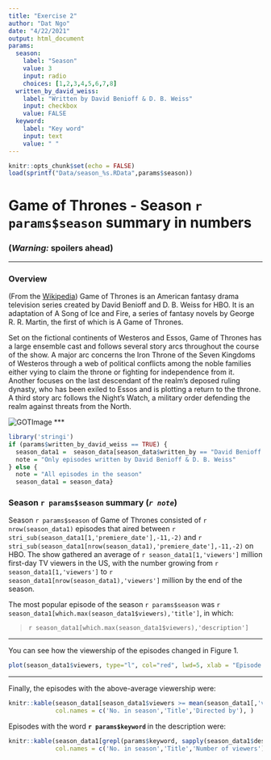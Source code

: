 ```yaml
---
title: "Exercise 2"
author: "Dat Ngo"
date: "4/22/2021"
output: html_document
params:
  season:
    label: "Season"
    value: 3
    input: radio
    choices: [1,2,3,4,5,6,7,8]
  written_by_david_weiss:
    label: "Written by David Benioff & D. B. Weiss"
    input: checkbox
    value: FALSE
  keyword:
    label: "Key word"
    input: text
    value: " "
---
```



```r
knitr::opts_chunk$set(echo = FALSE)
load(sprintf("Data/season_%s.RData",params$season))
```
# Game of Thrones - Season `r params$season` summary in numbers

### __(*Warning:* spoilers ahead)__

***

### Overview

(From the [Wikipedia](https://en.wikipedia.org/wiki/Game_of_Thrones#Premise)) Game of Thrones is an American fantasy drama television series created by David Benioff and D. B. Weiss for HBO. It is an adaptation of A Song of Ice and Fire, a series of fantasy novels by George R. R. Martin, the first of which is A Game of Thrones.

Set on the fictional continents of Westeros and Essos, Game of Thrones has a large ensemble cast and follows several story arcs throughout the course of the show. A major arc concerns the Iron Throne of the Seven Kingdoms of Westeros through a web of political conflicts among the noble families either vying to claim the throne or fighting for independence from it. Another focuses on the last descendant of the realm's deposed ruling dynasty, who has been exiled to Essos and is plotting a return to the throne. A third story arc follows the Night's Watch, a military order defending the realm against threats from the North.

![GOTImage](./img/GOT1.jpg)
***
```r
library('stringi')
if (params$written_by_david_weiss == TRUE) {
  season_data1 =  season_data[season_data$written_by == "David Benioff & D. B. Weiss",]
  note = "Only episodes written by David Benioff & D. B. Weiss"
} else {
  note = "All episodes in the season"
  season_data1 = season_data}
```

### Season `r params$season` summary (<i>`r note`</i>)

Season `r params$season` of Game of Thrones consisted of `r nrow(season_data1)` episodes that aired between `r stri_sub(season_data1[1,'premiere_date'],-11,-2)` and `r stri_sub(season_data1[nrow(season_data1),'premiere_date'],-11,-2)` on HBO. The show gathered an average of `r season_data1[1,'viewers']` million first-day TV viewers in the US, with the number growing from  `r season_data1[1,'viewers']` to  `r season_data1[nrow(season_data1),'viewers']` million by the end of the season.


The most popular episode of the season `r params$season` was `r season_data1[which.max(season_data1$viewers),'title']`, in which:

> `r season_data1[which.max(season_data1$viewers),'description']`

***

You can see how the viewership of the episodes changed in Figure 1.

```r
plot(season_data1$viewers, type="l", col="red", lwd=5, xlab = "Episode number", ylab = "1st day TV viewers in the US (millions)")
```

***

Finally, the episodes with the above-average viewership were:
```r
knitr::kable(season_data1[season_data1$viewers >= mean(season_data1[,'viewers']),c('no_season','title','directed_by')],
             col.names = c('No. in season','Title','Directed by'), )  
```

Episodes with the word <b>`r params$keyword` </b> in the description were:
```r
knitr::kable(season_data1[grepl(params$keyword, sapply(season_data1$description, tolower)),c('no_season','title','viewers')],
             col.names = c('No. in season','Title','Number of viewers'), )  
```
